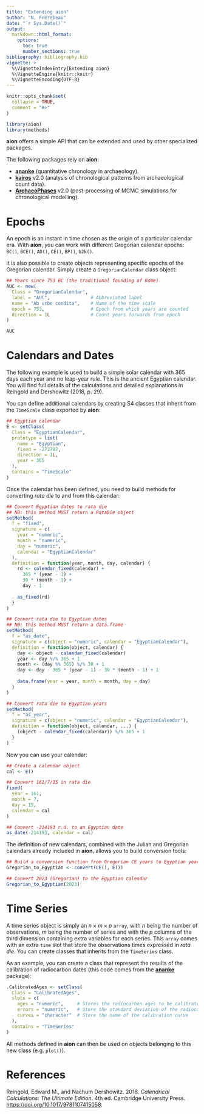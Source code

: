 ```yaml
---
title: "Extending aion"
author: "N. Frerebeau"
date: "`r Sys.Date()`"
output:
  markdown::html_format:
    options:
      toc: true
      number_sections: true
bibliography: bibliography.bib
vignette: >
  %\VignetteIndexEntry{Extending aion}
  %\VignetteEngine{knitr::knitr}
  %\VignetteEncoding{UTF-8}
---
```


```r
knitr::opts_chunk$set(
  collapse = TRUE,
  comment = "#>"
)
```

```r
library(aion)
library(methods)
```

**aion** offers a simple API that can be extended and used by other specialized packages.

The following packages rely on **aion**:

* [**ananke**](https://github.com/tesselle/ananke) (quantitative chronology in archaeology).
* [**kairos**](https://github.com/tesselle/kairos) v2.0 (analysis of chronological patterns from archaeological count data).
* [**ArchaeoPhases**](https://github.com/ArchaeoStat/ArchaeoPhases) v2.0 (post-processing of MCMC simulations for chronological modelling).

# Epochs

An epoch is an instant in time chosen as the origin of a particular calendar era. With **aion**, you can work with different Gregorian calendar epochs: `BC()`, `BCE()`, `AD()`, `CE()`, `BP()`, `b2k()`. 

It is also possible to create objects representing specific epochs of the Gregorian calendar. Simply create a `GregorianCalendar` class object:

```r
## Years since 753 BC (the traditional founding of Rome)
AUC <- new(
  Class = "GregorianCalendar",
  label = "AUC",               # Abbreviated label
  name = "Ab urbe condita",    # Name of the time scale
  epoch = 753,                 # Epoch from which years are counted
  direction = 1L               # Count years forwards from epoch
)

AUC
```

# Calendars and Dates

The following example is used to build a simple solar calendar with 365 days each year and no leap-year rule. This is the ancient Egyptian calendar. You will find full details of the calculations and detailed explanations in Reingold and Dershowitz (2018, p. 29).

You can define additional calendars by creating S4 classes that inherit from the `TimeScale` class exported by **aion**:

```r
## Egyptian calendar
E <- setClass(
  Class = "EgyptianCalendar",
  prototype = list(
    name = "Egyptian",
    fixed = -272787,
    direction = 1L,
    year = 365
  ),
  contains = "TimeScale"
)
```

Once the calendar has been defined, you need to build methods for converting *rata die* to and from this calendar:

```r
## Convert Egyptian dates to rata die
## NB: this method MUST return a RataDie object
setMethod(
  f = "fixed",
  signature = c(
    year = "numeric",
    month = "numeric",
    day = "numeric", 
    calendar = "EgyptianCalendar"
  ),
  definition = function(year, month, day, calendar) {
    rd <- calendar_fixed(calendar) + 
      365 * (year - 1) + 
      30 * (month - 1) + 
      day - 1
    
    as_fixed(rd)
  }
)

## Convert rata die to Egyptian dates
## NB: this method MUST return a data.frame
setMethod(
  f = "as_date",
  signature = c(object = "numeric", calendar = "EgyptianCalendar"),
  definition = function(object, calendar) {
    day <- object - calendar_fixed(calendar)
    year <- day %/% 365 + 1
    month <- (day %% 365) %/% 30 + 1
    day <- day - 365 * (year - 1) - 30 * (month - 1) + 1
    
    data.frame(year = year, month = month, day = day)
  }
)

## Convert rata die to Egyptian years
setMethod(
  f = "as_year",
  signature = c(object = "numeric", calendar = "EgyptianCalendar"),
  definition = function(object, calendar, ...) {
    (object - calendar_fixed(calendar)) %/% 365 + 1
  }
)
```

Now you can use your calendar:

```r
## Create a calendar object
cal <- E()

## Convert 161/7/15 in rata die
fixed(
  year = 161,
  month = 7,
  day = 15, 
  calendar = cal
)

## Convert -214193 r.d. to an Egyptian date
as_date(-214193, calendar = cal)
```

The definition of new calendars, combined with the Julian and Gregorian calendars already included in **aion**, allows you to build conversion tools:

```r
## Build a conversion function from Gregorian CE years to Egyptian years
Gregorian_to_Egyptian <- convert(CE(), E())

## Convert 2023 (Gregorian) to the Egyptian calendar
Gregorian_to_Egyptian(2023)
```

# Time Series

A time series object is simply an $n \times m \times p$ `array`, with $n$ being the number of observations, $m$ being the number of series and with the $p$ columns of the third dimension containing extra variables for each series. This `array` comes with an extra `time` slot that store the observations times expressed in *rata die*. You can create classes that inherits from the `TimeSeries` class.

As an example, you can create a class that represent the results of the calibration of radiocarbon dates (this code comes from the [**ananke**](https://packages.tesselle.org/ananke/) package):

```r
.CalibratedAges <- setClass(
  Class = "CalibratedAges",
  slots = c(
    ages = "numeric",     # Stores the radiocarbon ages to be calibrated
    errors = "numeric",   # Store the standard deviation of the radiocarbon ages
    curves = "character"  # Store the name of the calibration curve
  ),
  contains = "TimeSeries"
)
```

All methods defined in **aion** can then be used on objects belonging to this new class (e.g. `plot()`).

# References

Reingold, Edward M., and Nachum Dershowitz. 2018. *Calendrical Calculations: The Ultimate Edition*. 4th ed. Cambridge University Press. <https://doi.org/10.1017/9781107415058>.

